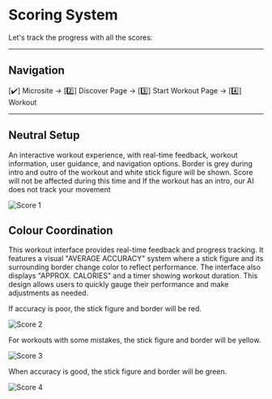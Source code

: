 # Scoring System

Let's track the progress with all the scores:

--- 

## Navigation

<span className="boldText">[✔️] Microsite → [2️⃣] Discover Page → [3️⃣] Start Workout Page → [4️⃣] Workout</span>

---

## Neutral Setup

An interactive workout experience, with real-time feedback, workout information, user guidance, and navigation options. Border is grey during intro and outro of the workout and white stick figure will be shown. Score will not be affected during this time and If the workout has an intro, our AI does not track your movement

![Score 1](/img/Score1.png)

## Colour Coordination

This workout interface provides real-time feedback and progress tracking.  It features a visual "AVERAGE ACCURACY" system where a stick figure and its surrounding border change color to reflect performance. The interface also displays "APPROX. CALORIES" and a timer showing workout duration. This design allows users to quickly gauge their performance and make adjustments as needed.

If accuracy is poor, the stick figure and border will be red.  

![Score 2](/img/Score2.png)

For workouts with some mistakes, the stick figure and border will be yellow.  

![Score 3](/img/Score3.png)

When accuracy is good, the stick figure and border will be green.  

![Score 4](/img/Score4.png)